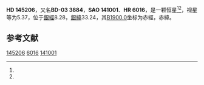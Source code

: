 {{Starbox begin
| name = HD 145206
}}
{{Starbox observe
| epoch = [[J2000.0|J2000.0]]
| constell = {{星座名待查}}<ref name=SIMBAD>{{cite web
 | url=http://simbad.u-strasbg.fr/simbad/sim-id?Ident=HR+6016
 | title =Pulsating variable Star
 | publisher=Centre de Données astronomiques de Strasbourg
 | work=SIMBAD
 | accessdate=2012-07-13}}</ref><ref name=DATA>{{cite web
 | url=http://vizier.u-strasbg.fr/viz-bin/VizieR-5?-out.add=.&-source=5050&-corr=PK=HR&-out.max=9999&HR=6016
 | title=VizieR Detailed Page
 | accessdate=2012-07-13
 | archive-url=https://web.archive.org/web/20160304231719/http://vizier.u-strasbg.fr/viz-bin/VizieR-5?-out.add=.&-source=5050&-corr=PK=HR&-out.max=9999&HR=6016
 | archive-date=2016-03-04
 | dead-url=yes
 }}</ref>
| 星官 = 
| ra = {{RA|16|9|50.5}}<ref name=SIMBAD /><ref name=DATA />
| dec = {{DEC|-3|28|1}}<ref name=SIMBAD /><ref name=DATA />
| appmag_v = 5.37<ref name=SIMBAD /><ref name=DATA />
}}
{{Starbox character
| class = K4III<ref name=SIMBAD /><ref name=DATA />
| b-v = 1.45<ref name=SIMBAD /><ref name=DATA />
| u-b = 1.46<ref name=SIMBAD /><ref name=DATA />
| r-i = 0.81<ref name=SIMBAD /><ref name=DATA />
| variable = 
}}
{{Starbox astrometry
| radial_v = 1.46
| prop_mo_ra = -46
| parallax = 0.008
| p_error = 
}}
{{Starbox catalog
| names =BD-03 3884，[[SAO星表|SAO]] 141001，[[HD星表|HD]] 145206，[[HR星表|HR]] 6016}}
{{Starbox reference |Simbad=HR+6016}}
{{Starbox end}}

'''HD 145206'''，又名'''BD-03 3884'''，'''SAO 141001'''、'''HR 6016'''，是一颗恒星<ref name=SIMBAD /><ref name=DATA />，视星等为5.37，位于[[銀道座標系|銀經]]8.28，[[銀道座標系|銀緯]]33.24，其[[B1900.0|B1900.0]]坐标为赤經{{RA|16|4|36.4}}，赤緯{{DEC|-3|33.24|13}}。

== 参考文献 ==
{{reflist}}

{{star-stub}}

[[Category:HD和HDE天體|145206]]
[[Category:HR天體|6016]]
[[Category:SAO天體|141001]]